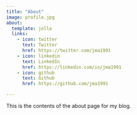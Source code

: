 ```yaml
---
title: "About"
image: profile.jpg
about:
  template: jolla
  links:
    - icon: twitter
      text: Twitter
      href: https://twitter.com/jma1991
    - icon: linkedin
      text: LinkedIn
      href: https://linkedin.com/in/jma1991
    - icon: github
      text: Github
      href: https://github.com/jma1991

---
```


This is the contents of the about page for my blog.
